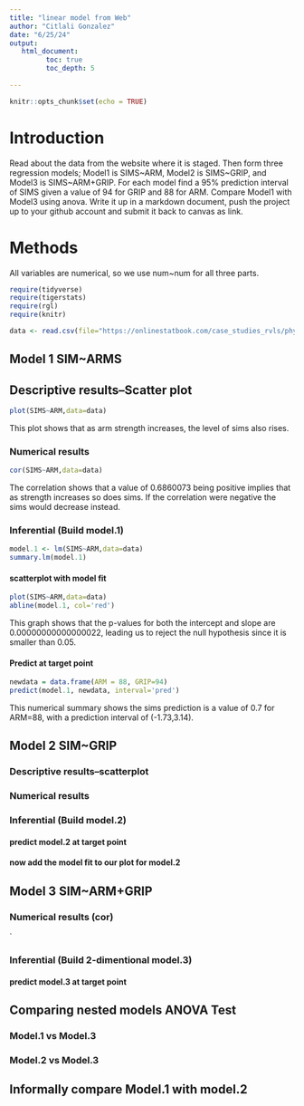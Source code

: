 ```yaml
---
title: "linear model from Web"
author: "Citlali Gonzalez"
date: "6/25/24"
output:
   html_document:
         toc: true
         toc_depth: 5
        
---
```


```r
knitr::opts_chunk$set(echo = TRUE)
```

# Introduction

Read about the data from the website where it is staged.  Then form three regression models; Model1 is SIMS~ARM, Model2 is SIMS~GRIP, and Model3 is SIMS~ARM+GRIP. For each model find a 95% prediction interval of SIMS given a value of 94  for GRIP and 88 for ARM. Compare Model1 with Model3 using anova. Write it up in a markdown document, push the project up to your github account and submit it back to canvas as link. 

# Methods

All variables are numerical, so we use num~num for all three parts.


```r
require(tidyverse)
require(tigerstats)
require(rgl)
require(knitr)

```

```r
data <- read.csv(file="https://onlinestatbook.com/case_studies_rvls/physical_strength/data.txt",sep="",header=TRUE)  

```

## Model 1 SIM~ARMS 
 
## Descriptive results--Scatter plot

```r
plot(SIMS~ARM,data=data)
```

This plot shows that as arm strength increases, the level of sims also rises.


### Numerical results

```r
cor(SIMS~ARM,data=data)
```

The correlation shows that a value of 0.6860073 being positive implies that as strength increases so does sims. If the correlation were negative the sims would decrease instead.

### Inferential  (Build model.1)

```r
model.1 <- lm(SIMS~ARM,data=data)
summary.lm(model.1)
```

#### scatterplot with model fit

```r
plot(SIMS~ARM,data=data)
abline(model.1, col='red')
```

This graph shows that the p-values for both the intercept and slope are 0.00000000000000022, leading us to reject the null hypothesis since it is smaller than 0.05.

#### Predict at target point

```r
newdata = data.frame(ARM = 88, GRIP=94)
predict(model.1, newdata, interval='pred')
```

This numerical summary shows the sims prediction is a value of 0.7 for ARM=88, with a prediction interval of (-1.73,3.14).

## Model 2 SIM~GRIP

### Descriptive results--scatterplot
    

### Numerical results 


### Inferential  (Build model.2)
  

#### predict model.2 at target point

#### now add the model fit to our plot for model.2
  


## Model 3 SIM~ARM+GRIP

### Numerical results (cor)

`
  
### Inferential  (Build 2-dimentional model.3)

#### predict model.3 at target point
  

## Comparing nested models ANOVA Test

### Model.1 vs Model.3
### Model.2 vs Model.3

## Informally compare Model.1 with model.2

